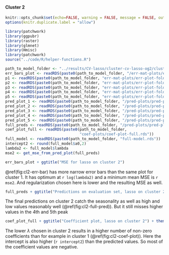 #### Cluster 2 {#cl2}

```r
knitr::opts_chunk$set(echo=FALSE, warning = FALSE, message = FALSE, out.width = '50%', fig.align = 'center')
options(knitr.duplicate.label = "allow")
```

```r
library(patchwork)
library(ggpubr)
library(raster)
library(glmnet)
library(Hmisc)
library(patchwork)
source("../code/R/helper-functions.R")
```

```r
path_to_model_folder <- "../results/CV-lasso/cluster-cv-lasso-og2/cluster-2/"
err_bars_plot <- readRDS(paste0(path_to_model_folder, "/err-mat-plots/err-bars-plot.rds"))
p1 <- readRDS(paste0(path_to_model_folder, "err-mat-plots/err-plot-fold-1.rds"))
p2 <- readRDS(paste0(path_to_model_folder, "err-mat-plots/err-plot-fold-2.rds"))
p3 <- readRDS(paste0(path_to_model_folder, "err-mat-plots/err-plot-fold-3.rds"))
p4 <- readRDS(paste0(path_to_model_folder, "err-mat-plots/err-plot-fold-4.rds"))
p5 <- readRDS(paste0(path_to_model_folder, "err-mat-plots/err-plot-fold-5.rds"))
pred_plot_1 <- readRDS(paste0(path_to_model_folder, "/pred-plots/pred-plot-fold-1.rds"))
pred_plot_2 <- readRDS(paste0(path_to_model_folder, "/pred-plots/pred-plot-fold-2.rds"))
pred_plot_3 <- readRDS(paste0(path_to_model_folder, "/pred-plots/pred-plot-fold-3.rds"))
pred_plot_4 <- readRDS(paste0(path_to_model_folder, "/pred-plots/pred-plot-fold-4.rds"))
pred_plot_5 <- readRDS(paste0(path_to_model_folder, "/pred-plots/pred-plot-fold-5.rds"))
full_preds <- readRDS(paste0(path_to_model_folder, "/pred-plots/pred-plot-full.rds"))
coef_plot_full <- readRDS(paste0(path_to_model_folder,
                                 "coef-plots/coef-plot-full.rds"))
full_model <- readRDS(paste0(path_to_model_folder, "full-model.rds"))
intercept2 <- round(full_model$a0,2)
lambda2 <- full_model$lambda
mse2 <- get_mse_from_pred_plot(full_preds)
```

```r
err_bars_plot + ggtitle("MSE for lasso on cluster 2")
```

\@ref(fig:cl2-err-bar) has more narrow error bars
than the same plot for cluster 1. It has optimum at
`r log(lambda2)` and a minimum mean MSE is `r mse2`.
And regularization chosen here is lower and the resulting MSE as well.


```r
full_preds + ggtitle("Predictions on evaluation set, lasso on cluster 2")
```

The final predictions on cluster 2 catch the seasonality as well as high and low values 
reasonably well (\@ref(fig:cl2-full-pred)). 
But it still misses higher values in the 4th and 5th peak

```r
coef_plot_full + ggtitle("Coefficient plot, lasso on cluster 2") + theme(legend.position = "bottom")
```
The lower $\lambda$ chosen in cluster 2 results
in a higher number of non-zero coefficients
than for example in cluster 1 (\@ref(fig:cl2-coef-plot)).
Here the intercept is also higher (`r intercept2`) than
the predicted values. So most of the coefficient values are negative.

